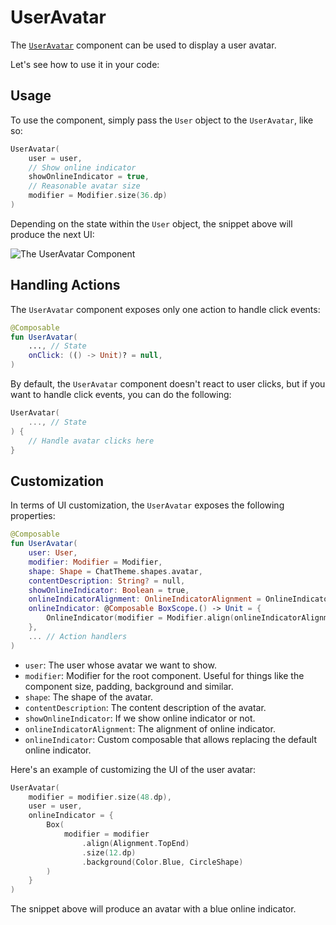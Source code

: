 # UserAvatar

The [`UserAvatar`](https://github.com/GetStream/stream-chat-android/blob/main/stream-chat-android-compose/src/main/java/io/getstream/chat/android/compose/ui/common/avatar/UserAvatar.kt) component can be used to display a user avatar. 

Let's see how to use it in your code:

## Usage

To use the component, simply pass the `User` object to the `UserAvatar`, like so:

```kotlin
UserAvatar(
    user = user,
    // Show online indicator
    showOnlineIndicator = true,
    // Reasonable avatar size
    modifier = Modifier.size(36.dp)
)
```

Depending on the state within the `User` object, the snippet above will produce the next UI:

![The UserAvatar Component](../../assets/compose_default_user_avatar_component.png)

## Handling Actions

The `UserAvatar` component exposes only one action to handle click events:

```kotlin
@Composable
fun UserAvatar(
    ..., // State
    onClick: (() -> Unit)? = null,
)
```

By default, the `UserAvatar` component doesn't react to user clicks, but if you want to handle click events, you can do the following:

```kotlin
UserAvatar(
    ..., // State
) {
    // Handle avatar clicks here
}
```

## Customization

In terms of UI customization, the `UserAvatar` exposes the following properties:

```kotlin
@Composable
fun UserAvatar(
    user: User,
    modifier: Modifier = Modifier,
    shape: Shape = ChatTheme.shapes.avatar,
    contentDescription: String? = null,
    showOnlineIndicator: Boolean = true,
    onlineIndicatorAlignment: OnlineIndicatorAlignment = OnlineIndicatorAlignment.TopEnd,
    onlineIndicator: @Composable BoxScope.() -> Unit = {
        OnlineIndicator(modifier = Modifier.align(onlineIndicatorAlignment.alignment))
    },
    ... // Action handlers
)
```

* `user`: The user whose avatar we want to show.
* `modifier`: Modifier for the root component. Useful for things like the component size, padding, background and similar.
* `shape`: The shape of the avatar.
* `contentDescription`: The content description of the avatar.
* `showOnlineIndicator`: If we show online indicator or not.
* `onlineIndicatorAlignment`: The alignment of online indicator.
* `onlineIndicator`: Custom composable that allows replacing the default online indicator.

Here's an example of customizing the UI of the user avatar:

```kotlin
UserAvatar(
    modifier = modifier.size(48.dp),
    user = user,
    onlineIndicator = {
        Box(
            modifier = modifier
                .align(Alignment.TopEnd)
                .size(12.dp)
                .background(Color.Blue, CircleShape)
        )
    }
)
```

The snippet above will produce an avatar with a blue online indicator. 
